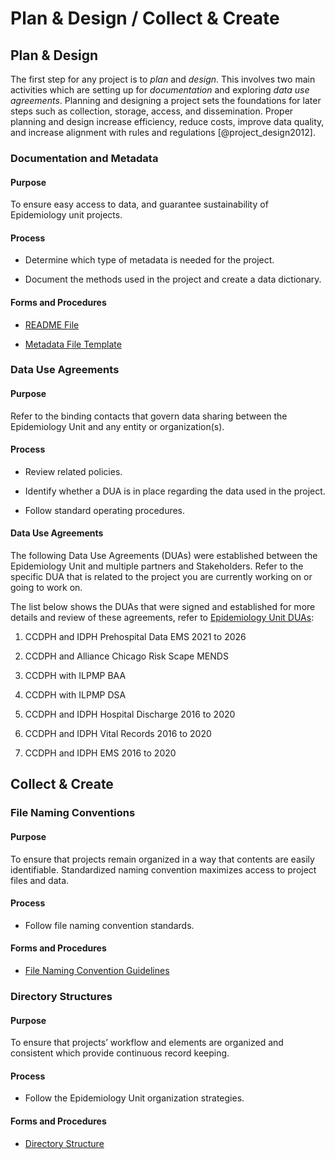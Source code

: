# Plan & Design / Collect & Create

## Plan & Design

The first step for any project is to *plan* and *design*. This involves two main activities which are setting up for *documentation* and exploring *data use agreements*. Planning and designing a project sets the foundations for later steps such as collection, storage, access, and dissemination. Proper planning and design increase efficiency, reduce costs, improve data quality, and increase alignment with rules and regulations [@project_design2012].

::: panel-tabset
### Documentation and Metadata

#### Purpose

To ensure easy access to data, and guarantee sustainability of Epidemiology unit projects.

#### Process

-   Determine which type of metadata is needed for the project.

-   Document the methods used in the project and create a data dictionary.

#### Forms and Procedures

-   [README File](products/README_file.txt)

-   [Metadata File Template](products/metadata_file_template.txt)

### Data Use Agreements

#### Purpose

Refer to the binding contacts that govern data sharing between the Epidemiology Unit and any entity or organization(s).

#### Process

-   Review related policies.

-   Identify whether a DUA is in place regarding the data used in the project.

-   Follow standard operating procedures.

#### Data Use Agreements

The following Data Use Agreements (DUAs) were established between the Epidemiology Unit and multiple partners and Stakeholders. Refer to the specific DUA that is related to the project you are currently working on or going to work on. 

The list below shows the DUAs that were signed and established for more details and review of these agreements, refer to [Epidemiology Unit DUAs](https://cchhs1.sharepoint.com/:f:/r/sites/Epi/Shared%20Documents/General/Admin/DUAs?csf=1&web=1&e=aJ8vSH):

1.  CCDPH and IDPH Prehospital Data EMS 2021 to 2026

2.  CCDPH and Alliance Chicago Risk Scape MENDS

3.  CCDPH with ILPMP BAA

4.  CCDPH with ILPMP DSA

5.  CCDPH and IDPH Hospital Discharge 2016 to 2020

6.  CCDPH and IDPH Vital Records 2016 to 2020

7.  CCDPH and IDPH EMS 2016 to 2020
:::

## Collect & Create

::: panel-tabset
### File Naming Conventions

#### Purpose

To ensure that projects remain organized in a way that contents are easily identifiable. Standardized naming convention maximizes access to project files and data.

#### Process

-   Follow file naming convention standards.

#### Forms and Procedures

-   [File Naming Convention Guidelines](products/file_naming_convention_guide.pdf)

### Directory Structures

#### Purpose

To ensure that projects' workflow and elements are organized and consistent which provide continuous record keeping.

#### Process

-   Follow the Epidemiology Unit organization strategies.

#### Forms and Procedures

-   [Directory Structure](products/directory_structure_guide.pdf)
:::
